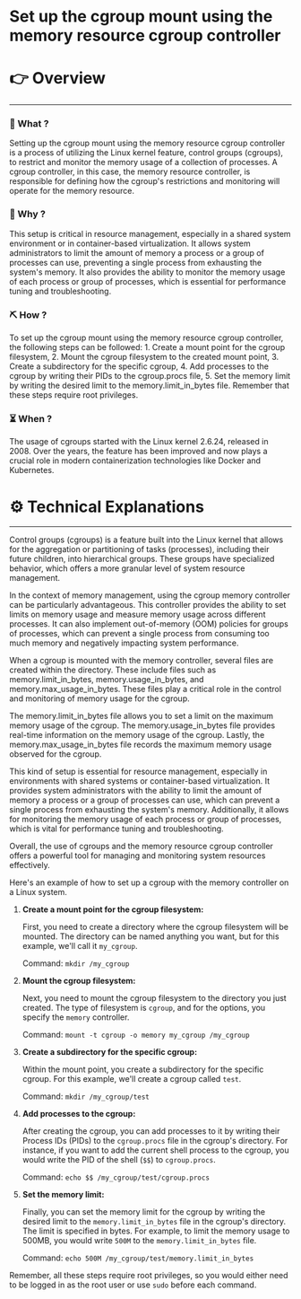 # Set up the cgroup mount using the memory resource cgroup controller


# 👉 Overview

---

### 👀 What ?

Setting up the cgroup mount using the memory resource cgroup controller is a process of utilizing the Linux kernel feature, control groups (cgroups), to restrict and monitor the memory usage of a collection of processes. A cgroup controller, in this case, the memory resource controller, is responsible for defining how the cgroup's restrictions and monitoring will operate for the memory resource.


### 🧐 Why ?

This setup is critical in resource management, especially in a shared system environment or in container-based virtualization. It allows system administrators to limit the amount of memory a process or a group of processes can use, preventing a single process from exhausting the system's memory. It also provides the ability to monitor the memory usage of each process or group of processes, which is essential for performance tuning and troubleshooting.


### ⛏️ How ?

To set up the cgroup mount using the memory resource cgroup controller, the following steps can be followed: 1. Create a mount point for the cgroup filesystem, 2. Mount the cgroup filesystem to the created mount point, 3. Create a subdirectory for the specific cgroup, 4. Add processes to the cgroup by writing their PIDs to the cgroup.procs file, 5. Set the memory limit by writing the desired limit to the memory.limit_in_bytes file. Remember that these steps require root privileges.


### ⏳ When ?

The usage of cgroups started with the Linux kernel 2.6.24, released in 2008. Over the years, the feature has been improved and now plays a crucial role in modern containerization technologies like Docker and Kubernetes.


# ⚙️ Technical Explanations

---

Control groups (cgroups) is a feature built into the Linux kernel that allows for the aggregation or partitioning of tasks (processes), including their future children, into hierarchical groups. These groups have specialized behavior, which offers a more granular level of system resource management.

In the context of memory management, using the cgroup memory controller can be particularly advantageous. This controller provides the ability to set limits on memory usage and measure memory usage across different processes. It can also implement out-of-memory (OOM) policies for groups of processes, which can prevent a single process from consuming too much memory and negatively impacting system performance.

When a cgroup is mounted with the memory controller, several files are created within the directory. These include files such as memory.limit_in_bytes, memory.usage_in_bytes, and memory.max_usage_in_bytes. These files play a critical role in the control and monitoring of memory usage for the cgroup.

The memory.limit_in_bytes file allows you to set a limit on the maximum memory usage of the cgroup. The memory.usage_in_bytes file provides real-time information on the memory usage of the cgroup. Lastly, the memory.max_usage_in_bytes file records the maximum memory usage observed for the cgroup.

This kind of setup is essential for resource management, especially in environments with shared systems or container-based virtualization. It provides system administrators with the ability to limit the amount of memory a process or a group of processes can use, which can prevent a single process from exhausting the system's memory. Additionally, it allows for monitoring the memory usage of each process or group of processes, which is vital for performance tuning and troubleshooting.

Overall, the use of cgroups and the memory resource cgroup controller offers a powerful tool for managing and monitoring system resources effectively.

Here's an example of how to set up a cgroup with the memory controller on a Linux system.

1. **Create a mount point for the cgroup filesystem:**
    
    First, you need to create a directory where the cgroup filesystem will be mounted. The directory can be named anything you want, but for this example, we'll call it `my_cgroup`.
    
    Command: `mkdir /my_cgroup`
    
2. **Mount the cgroup filesystem:**
    
    Next, you need to mount the cgroup filesystem to the directory you just created. The type of filesystem is `cgroup`, and for the options, you specify the `memory` controller.
    
    Command: `mount -t cgroup -o memory my_cgroup /my_cgroup`
    
3. **Create a subdirectory for the specific cgroup:**
    
    Within the mount point, you create a subdirectory for the specific cgroup. For this example, we'll create a cgroup called `test`.
    
    Command: `mkdir /my_cgroup/test`
    
4. **Add processes to the cgroup:**
    
    After creating the cgroup, you can add processes to it by writing their Process IDs (PIDs) to the `cgroup.procs` file in the cgroup's directory. For instance, if you want to add the current shell process to the cgroup, you would write the PID of the shell (`$$`) to `cgroup.procs`.
    
    Command: `echo $$ /my_cgroup/test/cgroup.procs`
    
5. **Set the memory limit:**
    
    Finally, you can set the memory limit for the cgroup by writing the desired limit to the `memory.limit_in_bytes` file in the cgroup's directory. The limit is specified in bytes. For example, to limit the memory usage to 500MB, you would write `500M` to the `memory.limit_in_bytes` file.
    
    Command: `echo 500M /my_cgroup/test/memory.limit_in_bytes`
    

Remember, all these steps require root privileges, so you would either need to be logged in as the root user or use `sudo` before each command.
